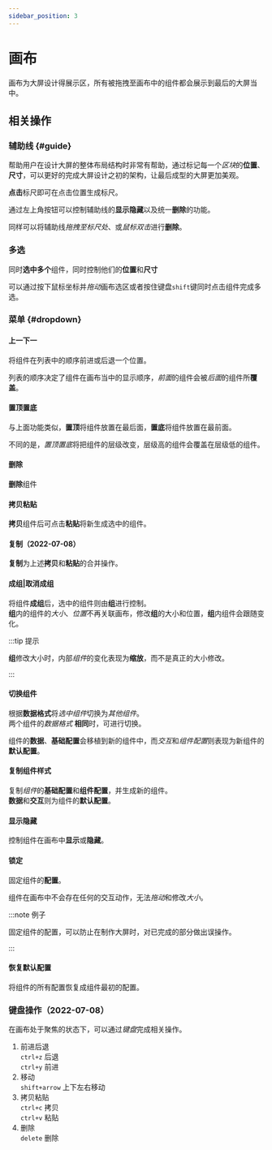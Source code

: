 ```yaml
---
sidebar_position: 3
---
```



# 画布

画布为大屏设计得展示区，所有被拖拽至画布中的组件都会展示到最后的大屏当中。  

<ImagePreview alt="画布" src="/img/docs/设计器/画布/painter-intro.png" />

## 相关操作  

### 辅助线 {#guide}  

  帮助用户在设计大屏的整体布局结构时非常有帮助，通过标记每一个*区块*的**位置**、**尺寸**，可以更好的完成大屏设计之初的架构，让最后成型的大屏更加美观。  

  <ImagePreview alt="辅助线" src="/img/docs/设计器/画布/guide-line.png" />

  **点击**标尺即可在点击位置生成标尺。  

  通过左上角按钮可以控制辅助线的**显示隐藏**以及统一**删除**的功能。  

  <ImagePreview alt="辅助线工具" src="/img/docs/设计器/画布/guide-line-tool.png" />

  同样可以将辅助线*拖拽至标尺处*、或*鼠标双击*进行**删除**。  

### 多选 

  同时**选中多个**组件，同时控制他们的**位置**和**尺寸**  

  可以通过按下鼠标坐标并*拖动*画布选区或者按住键盘`shift`键同时点击组件完成多选。  

  <ImagePreview alt="多选" src="/img/docs/设计器/画布/drag-select.png" />

### 菜单 {#dropdown}  

#### 上一下一  

  将组件在列表中的顺序前进或后退一个位置。  

  列表的顺序决定了组件在画布当中的显示顺序，*前面*的组件会被*后面*的组件所**覆盖**。  

#### 置顶置底  

  与上面功能类似，**置顶**将组件放置在最后面，**置底**将组件放置在最前面。  

  不同的是，*置顶置底*将把组件的层级改变，层级高的组件会覆盖在层级低的组件。  

#### 删除  

  **删除**组件

#### 拷贝粘贴  

  **拷贝**组件后可点击**粘贴**将新生成选中的组件。   

#### 复制（2022-07-08）  

  **复制**为上述**拷贝**和**粘贴**的合并操作。  

#### 成组|取消成组  

  将组件**成组**后，选中的组件则由**组**进行控制。  
  **组**内的组件的*大小*、*位置*不再关联画布，修改**组**的大小和位置，**组**内组件会跟随变化。  

:::tip 提示

**组**修改大小时，内部*组件*的变化表现为**缩放**，而不是真正的大小修改。

:::

#### 切换组件  

  根据**数据格式**将*选中组件*切换为*其他组件*。  
  两个组件的*数据格式* **相同**时，可进行切换。  

  组件的**数据**、**基础配置**会移植到新的组件中，而*交互*和*组件配置*则表现为新组件的**默认配置**。  

  <ImagePreview alt="切换组件" src="/img/docs/设计器/画布/change-component.png" />

#### 复制组件样式  

  复制*组件*的**基础配置**和**组件配置**，并生成新的组件。  
  **数据**和**交互**则为组件的**默认配置**。  

#### 显示隐藏   

  控制组件在画布中**显示**或**隐藏**。    

#### 锁定  

  固定组件的**配置**。  

  组件在画布中不会存在任何的交互动作，无法*拖动*和修改*大小*。   

:::note 例子

固定组件的配置，可以防止在制作大屏时，对已完成的部分做出误操作。  

:::

#### 恢复默认配置

  将组件的所有配置恢复成组件最初的配置。  

### 键盘操作（2022-07-08）  

在画布处于聚焦的状态下，可以通过*键盘*完成相关操作。  

1. 前进后退  
`ctrl+z` 后退  
`ctrl+y` 前进  
2. 移动    
`shift+arrow` 上下左右移动  
3. 拷贝粘贴  
`ctrl+c` 拷贝  
`ctrl+v` 粘贴  
4. 删除  
`delete` 删除  
    
